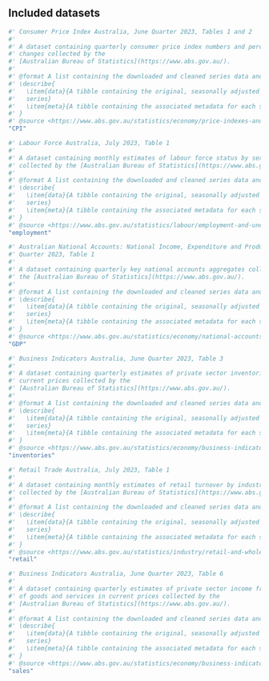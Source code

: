 ## Included datasets

```r
#' Consumer Price Index Australia, June Quarter 2023, Tables 1 and 2
#' 
#' A dataset containing quarterly consumer price index numbers and percentage
#' changes collected by the
#' [Australian Bureau of Statistics](https://www.abs.gov.au/).
#'
#' @format A list containing the downloaded and cleaned series data and metadata
#' \describe{
#'   \item{data}{A tibble containing the original, seasonally adjusted and trend
#'   series}
#'   \item{meta}{A tibble containing the associated metadata for each series}
#' }
#' @source <https://www.abs.gov.au/statistics/economy/price-indexes-and-inflation/consumer-price-index-australia/jun-quarter-2023#data-downloads>
"CPI"
```

```r
#' Labour Force Australia, July 2023, Table 1
#' 
#' A dataset containing monthly estimates of labour force status by sex
#' collected by the [Australian Bureau of Statistics](https://www.abs.gov.au/).
#'
#' @format A list containing the downloaded and cleaned series data and metadata
#' \describe{
#'   \item{data}{A tibble containing the original, seasonally adjusted and trend
#'   series}
#'   \item{meta}{A tibble containing the associated metadata for each series}
#' }
#' @source <https://www.abs.gov.au/statistics/labour/employment-and-unemployment/labour-force-australia/jul-2023#data-downloads>
"employment"
```

```r
#' Australian National Accounts: National Income, Expenditure and Product, June
#' Quarter 2023, Table 1
#' 
#' A dataset containing quarterly key national accounts aggregates collected by
#' the [Australian Bureau of Statistics](https://www.abs.gov.au/).
#'
#' @format A list containing the downloaded and cleaned series data and metadata
#' \describe{
#'   \item{data}{A tibble containing the original, seasonally adjusted and trend
#'   series}
#'   \item{meta}{A tibble containing the associated metadata for each series}
#' }
#' @source <https://www.abs.gov.au/statistics/economy/national-accounts/australian-national-accounts-national-income-expenditure-and-product/jun-2023#data-downloads>
"GDP"
```

```r
#' Business Indicators Australia, June Quarter 2023, Table 3
#' 
#' A dataset containing quarterly estimates of private sector inventories in
#' current prices collected by the
#' [Australian Bureau of Statistics](https://www.abs.gov.au/).
#'
#' @format A list containing the downloaded and cleaned series data and metadata
#' \describe{
#'   \item{data}{A tibble containing the original, seasonally adjusted and trend
#'   series}
#'   \item{meta}{A tibble containing the associated metadata for each series}
#' }
#' @source <https://www.abs.gov.au/statistics/economy/business-indicators/business-indicators-australia/jun-2023#data-downloads>
"inventories"
```

```r
#' Retail Trade Australia, July 2023, Table 1
#' 
#' A dataset containing monthly estimates of retail turnover by industry group
#' collected by the [Australian Bureau of Statistics](https://www.abs.gov.au/).
#'
#' @format A list containing the downloaded and cleaned series data and metadata
#' \describe{
#'   \item{data}{A tibble containing the original, seasonally adjusted and trend
#'   series}
#'   \item{meta}{A tibble containing the associated metadata for each series}
#' }
#' @source <https://www.abs.gov.au/statistics/industry/retail-and-wholesale-trade/retail-trade-australia/jul-2023#data-downloads>
"retail"
```

```r
#' Business Indicators Australia, June Quarter 2023, Table 6
#' 
#' A dataset containing quarterly estimates of private sector income from sales
#' of goods and services in current prices collected by the
#' [Australian Bureau of Statistics](https://www.abs.gov.au/).
#'
#' @format A list containing the downloaded and cleaned series data and metadata
#' \describe{
#'   \item{data}{A tibble containing the original, seasonally adjusted and trend
#'   series}
#'   \item{meta}{A tibble containing the associated metadata for each series}
#' }
#' @source <https://www.abs.gov.au/statistics/economy/business-indicators/business-indicators-australia/jun-2023#data-downloads>
"sales"
```